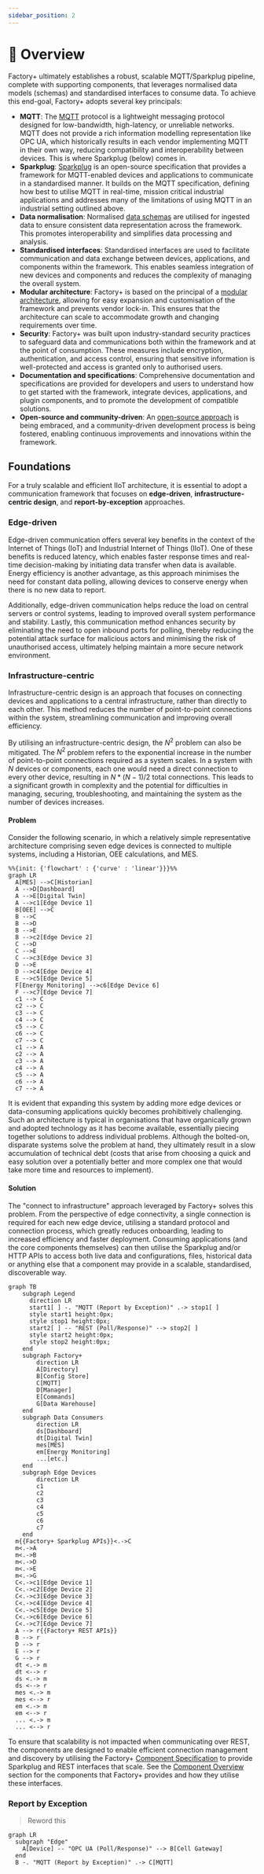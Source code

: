 ```yaml
---
sidebar_position: 2
---
```


# 🚧 Overview

Factory+ ultimately establishes a robust, scalable MQTT/Sparkplug pipeline, complete with supporting components, that leverages normalised data models (schemas) and standardised interfaces to consume data. To achieve this end-goal, Factory+ adopts several key principals:

- **MQTT**: The [MQTT](https://mqtt.org/) protocol is a lightweight messaging protocol designed for low-bandwidth, high-latency, or unreliable networks. MQTT does not provide a rich information modelling representation like OPC UA, which historically results in each vendor implementing MQTT in their own way, reducing compatibility and interoperability between devices. This is where Sparkplug (below) comes in.
- **Sparkplug**: [Sparkplug](https://sparkplug.eclipse.org/) is an open-source specification that provides a framework for MQTT-enabled devices and applications to communicate in a standardised manner. It builds on the MQTT specification, defining how best to utilise MQTT in real-time, mission critical industrial applications and addresses many of the limitations of using MQTT in an industrial setting outlined above.
- **Data normalisation**: Normalised [data schemas](/docs/schemas) are utilised for ingested data to ensure consistent data representation across the framework. This promotes interoperability and simplifies data processing and analysis.
- **Standardised interfaces**: Standardised interfaces are used to facilitate communication and data exchange between devices, applications, and components within the framework. This enables seamless integration of new devices and components and reduces the complexity of managing the overall system.
- **Modular architecture**: Factory+ is based on the principal of a [modular architecture](/docs/framework-components/overview), allowing for easy expansion and customisation of the framework and prevents vendor lock-in. This ensures that the architecture can scale to accommodate growth and changing requirements over time.
- **Security**: Factory+ was built upon industry-standard security practices to safeguard data and communications both within the framework and at the point of consumption. These measures include encryption, authentication, and access control, ensuring that sensitive information is well-protected and access is granted only to authorised users.
- **Documentation and specifications**: Comprehensive documentation and specifications are provided for developers and users to understand how to get started with the framework, integrate devices, applications, and plugin components, and to promote the development of compatible solutions.
- **Open-source and community-driven**: An [open-source approach](https://github.com/AMRC-FactoryPlus/amrc-connectivity-stack) is being embraced, and a community-driven development process is being fostered, enabling continuous improvements and innovations within the framework.

## Foundations

For a truly scalable and efficient IIoT architecture, it is essential to adopt a communication framework that focuses on **edge-driven**, **infrastructure-centric design**, and **report-by-exception** approaches.

### Edge-driven
Edge-driven communication offers several key benefits in the context of the Internet of Things (IoT) and Industrial Internet of Things (IIoT). One of these benefits is reduced latency, which enables faster response times and real-time decision-making by initiating data transfer when data is available. Energy efficiency is another advantage, as this approach minimises the need for constant data polling, allowing devices to conserve energy when there is no new data to report.

Additionally, edge-driven communication helps reduce the load on central servers or control systems, leading to improved overall system performance and stability. Lastly, this communication method enhances security by eliminating the need to open inbound ports for polling, thereby reducing the potential attack surface for malicious actors and minimising the risk of unauthorised access, ultimately helping maintain a more secure network environment.

### Infrastructure-centric

Infrastructure-centric design is an approach that focuses on connecting devices and applications to a central infrastructure, rather than directly to each other. This method reduces the number of point-to-point connections within the system, streamlining communication and improving overall efficiency.

By utilising an infrastructure-centric design, the $N^2$ problem can also be mitigated. The $N^2$ problem refers to the exponential increase in the number of point-to-point connections required as a system scales. In a system with $N$ devices or components, each one would need a direct connection to every other device, resulting in $N * (N-1) / 2$ total connections. This leads to a significant growth in complexity and the potential for difficulties in managing, securing, troubleshooting, and maintaining the system as the number of devices increases.

#### Problem

Consider the following scenario, in which a relatively simple representative architecture comprising seven edge devices is connected to multiple systems, including a Historian, OEE calculations, and MES.

```mermaid
%%{init: {'flowchart' : {'curve' : 'linear'}}}%%
graph LR
  A[MES] -->C[Historian]
  A -->D[Dashboard]
  A -->E[Digital Twin]
  A -->c1[Edge Device 1]
  B[OEE] -->C
  B -->C
  B -->D
  B -->E
  B -->c2[Edge Device 2]
  C -->D
  C -->E
  C -->c3[Edge Device 3]
  D -->E
  D -->c4[Edge Device 4]
  E -->c5[Edge Device 5]
  F[Energy Monitoring] -->c6[Edge Device 6]
  F -->c7[Edge Device 7]
  c1 --> C
  c2 --> C
  c3 --> C
  c4 --> C
  c5 --> C
  c6 --> C
  c7 --> C
  c1 --> A
  c2 --> A
  c3 --> A
  c4 --> A
  c5 --> A
  c6 --> A
  c7 --> A
```

It is evident that expanding this system by adding more edge devices or data-consuming applications quickly becomes prohibitively challenging. Such an architecture is typical in organisations that have organically grown and adopted technology as it has become available, essentially piecing together solutions to address individual problems. Although the bolted-on, disparate systems solve the problem at hand, they ultimately result in a slow accumulation of technical debt (costs that arise from choosing a quick and easy solution over a potentially better and more complex one that would take more time and resources to implement).

#### Solution

The "connect to infrastructure" approach leveraged by Factory+ solves this problem. From the perspective of edge connectivity, a single connection is required for each new edge device, utilising a standard protocol and connection process, which greatly reduces onboarding, leading to increased efficiency and faster deployment. Consuming applications (and the core components themselves) can then utilise the Sparkplug and/or HTTP APIs to access both live data and configurations, files, historical data or anything else that a component may provide in a scalable, standardised, discoverable way.

```mermaid
graph TB
    subgraph Legend
      direction LR
      start1[ ] -. "MQTT (Report by Exception)" .-> stop1[ ]
      style start1 height:0px;
      style stop1 height:0px;
      start2[ ] -- "REST (Poll/Response)" --> stop2[ ]
      style start2 height:0px;
      style stop2 height:0px;
    end
    subgraph Factory+
        direction LR
        A[Directory]
        B[Config Store]
        C[MQTT]
        D[Manager]
        E[Commands]
        G[Data Warehouse]
    end
    subgraph Data Consumers
        direction LR
        ds[Dashboard]
        dt[Digital Twin]
        mes[MES]
        em[Energy Monitoring]
        ...[etc.]
    end
    subgraph Edge Devices
        direction LR
        c1
        c2
        c3
        c4
        c5
        c6
        c7
    end
  m{{Factory+ Sparkplug APIs}}<.->C
  m<.->A
  m<.->B
  m<.->D
  m<.->E
  m<.->G
  C<.->c1[Edge Device 1]
  C<.->c2[Edge Device 2]
  C<.->c3[Edge Device 3]
  C<.->c4[Edge Device 4]
  C<.->c5[Edge Device 5]
  C<.->c6[Edge Device 6]
  C<.->c7[Edge Device 7]
  A --> r{{Factory+ REST APIs}}
  B --> r
  D --> r
  E --> r
  G --> r
  dt <.-> m
  dt <--> r
  ds <.-> m
  ds <--> r
  mes <.-> m
  mes <--> r
  em <.-> m
  em <--> r
  ... <.-> m
  ... <--> r
```

To ensure that scalability is not impacted when communicating over REST, the components are designed to enable efficient connection management and discovery by utilising the Factory+ [Component Specification](/docs/framework-components/specification) to provide Sparkplug and REST interfaces that scale. See the [Component Overview](/docs/framework-components/component-overview) section for the components that Factory+ provides and how they utilise these interfaces.

### Report by Exception
> Reword this

```mermaid
graph LR
  subgraph "Edge"
    A[Device] -- "OPC UA (Poll/Response)" --> B[Cell Gateway]
  end
  B -. "MQTT (Report by Exception)" .-> C[MQTT]
```